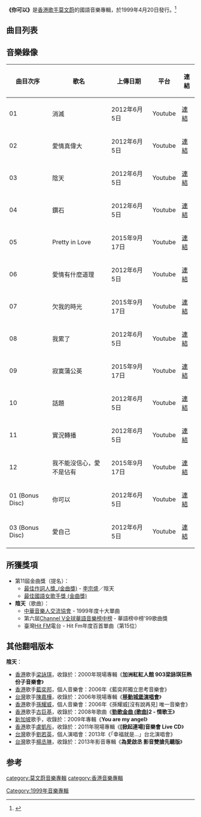 {{Album infobox | <!-- See Wikipedia:WikiProject_Albums -->
| Name        = 你可以<br>You Can
| Type        = Album
| Artist      = [[莫文蔚|莫文蔚]]
| Cover       = 莫文蔚 你可以.jpg
| Released    = 1999年4月20日
| Recorded    = 1999年
| Genre       = [[國語流行音樂|國語流行音樂]]
| Length      = 51:25
| Label       = [[滾石唱片|滾石唱片]]
| Last album  = [[Live_Show|Live Show]]<br>(1999年)
| This album  = '''你可以'''<br>(1999年)
| Next album  = [[回家_(莫文蔚EP)|回家]]<br>(1999年)
| Misc ={{Extra album cover 2
| Upper caption = 其它封面
| Type          = 專輯
| Cover         = Karen mok candy kisses.jpg
| Lower caption = 日本版封面
}}
}}

'''《你可以》'''是[[香港|香港]][[歌手|歌手]][[莫文蔚|莫文蔚]]的國語音樂專輯，於1999年4月20日發行。<ref>{{Cite book|title=怎样唱好莫文蔚歌曲 标准级|last=李云编著|first=|publisher=[[北京环球音像出版社|北京环球音像出版社]]|year=2005|isbn=7-88072-277-7|location=|pages=1-2}}</ref>

== 曲目列表 ==
{{Tracklist
| collapsed = 
| headline = 
| font_size = 
| total_length = 51:25

| extra_column =

| title1 = 消滅
| note1 = Extingusih
| music1 = [[花兒樂隊|大張偉]]
| lyrics1 = 大張偉
| arranger1 = [[鍾興民|鍾興民]]
| producer1 = [[賈敏恕|賈敏恕]]
| longnote1 = '''首波主打'''
| length1 = 2:32

| title2 = 愛情真偉大
| note2 = Love Is So Great
| music2 = [[張震嶽|張震嶽]]
| lyrics2 = [[李焯雄|李焯雄]]
| arranger2 = [[王繼康|王繼康]]
| producer2 = 賈敏恕
| longnote2 = '''第二波主打'''
| length2 = 4:21

| title3 = 陰天
| note3 = Overcast
| music3 = [[李宗盛|李宗盛]]<br>[[周國儀|周國儀]]
| lyrics3 = 李宗盛
| arranger3 = 周國儀
| producer3 = 李宗盛
| longnote3 = 
| length3 = 4:02

| title4 = 鑽石
| note4 = Diamond
| music4 = [[安棟|安棟]]
| lyrics4 = 李焯雄<br>賈敏恕
| arranger4 = 安棟
| producer4 = 賈敏恕
| longnote4 = 
| length4 = 4:36

| title5 = Pretty in love
| music5 = [[伊秩弘將|伊秩弘將]]
| lyrics5 = [[莫文蔚|莫文蔚]]
| arranger5 = [[水島康貴|水島康貴]]
| producer5 = 伊秩弘將<br>[[小原芳信|小原芳信]]
| longnote5 = ZA廣告主題曲
| length5 = 4:24

| title6 = 愛情有什麼道理
| note6 = Any Reason for Love?
| music6 = 李宗盛
| lyrics6 = 李宗盛<br>[[張艾嘉|張艾嘉]]
| arranger6 = 周國儀
| producer6 = 李宗盛
| longnote6 = 
| length6 = 5:23

| title7 = 欠我的時光
| note7 = The Time You Owed Me
| music7 = [[陳慶祥|陳慶祥]]
| lyrics7 = [[于光中|-{于}-光中]]
| arranger7 = [[王豫民_(音樂人)|王豫民]]
| producer7 = 賈敏恕
| longnote7 = 
| length7 = 4:44

| title8 = 我累了
| note8 = I'm Tired
| music8 = [[潘協慶|潘協慶]]
| lyrics8 = 李宗盛<br>潘協慶
| arranger8 = 周國儀
| producer8 = 李宗盛
| longnote8 = 
| length8 = 5:29

| title9 = 寂寞蒲公英
| note9 = Lonely Dandelion
| music9 = [[張佳添|張佳添]]
| lyrics9 = 李焯雄
| arranger9 = 王豫民
| producer9 = 賈敏恕
| longnote9 = 
| length9 = 4:05

| title10 = 話題
| note10 = Gossip
| music10 = 張震嶽
| lyrics10 = 李焯雄<br>張震嶽
| arranger10 = 王豫民
| producer10 = 賈敏恕
| longnote10 = 
| length10 = 4:31

| title11 = 實況轉播
| note11 = Live Show
| music11 = [[劉永振|劉永振]]
| lyrics11 = 李焯雄
| arranger11 = 王繼康
| producer11 = 賈敏恕
| longnote11 = 翻唱自H.O.T.《너는 Fast 나는 Slow》
| length11 = 3:32

| title12 = 我不能沒信心，愛不是佔有
| note12 = I Can't Lose My Faith, Love Is Not Possession
| music12 = [[邱慶彰|邱慶彰]]<br>[[筒美京平|筒美京平]]
| lyrics12 = 邱慶彰<br>[[林煌坤|林煌坤]]
| arranger12 = [[Benny_Hsiao|Benny Hsiao]]
| producer12 = 賈敏恕
| longnote12 = 歌曲原唱分別為[[鳳飛飛|鳳飛飛]]/[[吳秀珠|吳秀珠]]
| length12 = 3:41
}}
{{Tracklist
| collapsed = yes
| headline = 台灣首版Bonus CD
| font_size = 
| total_length = 

| extra_column =

| title1 = 你可以
| note1 = You Can
| longnote1 = 1999年ZA最新廣告主題曲中文版
| music1 = 伊秩弘將
| lyrics1 = 李焯雄
| arranger1 = 水島康貴
| producer1 = 伊秩弘將<br>小原芳信
| length1 = 4:27

| title2 = 我要說
| note2 = 
| longnote2 = 1998年ZA廣告主題曲中文版
| music2 = 伊秩弘將
| lyrics2 = 周耀輝
| arranger2 = 水島康貴	
| producer2 = 伊秩弘將
| length2 = 4:05

| title3 = Love Yourself 愛自己
| note3 = 
| longnote3 = 1997年ZA廣告主題曲中文版
| music3 = 伊秩弘將 				
| lyrics3 = 周耀輝
| arranger3 = 水島康貴
| producer3 = 伊秩弘將<br>小原芳信<br>黃建昌
| length3 = 4:42
}}

==音樂錄像==
{|class="wikitable sortable"
|-
!曲目次序
!歌名
!上傳日期
!平台
!連結
|-
| 01 || 消滅 || 2012年6月5日 || Youtube || [https://www.youtube.com/watch?v=KtZQOF6dc-0 連結] {{Wayback|url=https://www.youtube.com/watch?v=KtZQOF6dc-0 |date=20180714001951 }}
|-
| 02|| 愛情真偉大 || 2012年6月5日 || Youtube || [https://www.youtube.com/watch?v=IoUxZpvq0rk 連結] {{Wayback|url=https://www.youtube.com/watch?v=IoUxZpvq0rk |date=20180714001952 }}
|-
| 03|| 陰天 || 2012年6月5日 || Youtube || [https://www.youtube.com/watch?v=tYWufUugeUc 連結] {{Wayback|url=https://www.youtube.com/watch?v=tYWufUugeUc |date=20201204072722 }}
|-
| 04|| 鑽石|| 2012年6月5日 || Youtube || [https://www.youtube.com/watch?v=GGJWSx-J8M4 連結] {{Wayback|url=https://www.youtube.com/watch?v=GGJWSx-J8M4 |date=20180714001935 }}
|-
| 05|| Pretty in Love|| 2015年9月17日 || Youtube || [https://www.youtube.com/watch?v=Sl1iJTbWGQ4 連結] {{Wayback|url=https://www.youtube.com/watch?v=Sl1iJTbWGQ4 |date=20180714001935 }}
|-
| 06|| 愛情有什麼道理|| 2012年6月5日 || Youtube || [https://www.youtube.com/watch?v=qRFxRUZ-sY8 連結] {{Wayback|url=https://www.youtube.com/watch?v=qRFxRUZ-sY8 |date=20201101125701 }}
|-
| 07|| 欠我的時光|| 2015年9月17日 || Youtube || [https://www.youtube.com/watch?v=Q2iBsbWsNfI 連結] {{Wayback|url=https://www.youtube.com/watch?v=Q2iBsbWsNfI |date=20180614043820 }}
|-
| 08|| 我累了|| 2012年6月5日 || Youtube || [https://www.youtube.com/watch?v=Yh7hcq7zgnA 連結] {{Wayback|url=https://www.youtube.com/watch?v=Yh7hcq7zgnA |date=20180714001951 }}
|-
| 09|| 寂寞蒲公英|| 2015年9月17日 || Youtube || [https://www.youtube.com/watch?v=WJVQpkHdaiI 連結] {{Wayback|url=https://www.youtube.com/watch?v=WJVQpkHdaiI |date=20180714001952 }}
|-
| 10|| 話題|| 2012年6月5日 || Youtube || [https://www.youtube.com/watch?v=l9tWgyXLAIM 連結] {{Wayback|url=https://www.youtube.com/watch?v=l9tWgyXLAIM |date=20220104032918 }}
|-
| 11|| 實況轉播|| 2012年6月5日 || Youtube || [https://www.youtube.com/watch?v=ldbCFHQiXxY 連結] {{Wayback|url=https://www.youtube.com/watch?v=ldbCFHQiXxY |date=20180714001951 }}
|-
| 12|| 我不能沒信心，愛不是佔有|| 2015年9月17日 || Youtube || [https://www.youtube.com/watch?v=iIYFLV5eclU 連結] {{Wayback|url=https://www.youtube.com/watch?v=iIYFLV5eclU |date=20180714001951 }}
|-
| 01 (Bonus Disc)|| 你可以|| 2012年6月5日 || Youtube || [https://www.youtube.com/watch?v=ihnsCeW4tSk 連結] {{Wayback|url=https://www.youtube.com/watch?v=ihnsCeW4tSk |date=20160325165316 }}
|-
| 03 (Bonus Disc)|| 愛自己|| 2012年6月5日 || Youtube || [https://www.youtube.com/watch?v=bgWg3e8Z3zY 連結] {{Wayback|url=https://www.youtube.com/watch?v=bgWg3e8Z3zY |date=20200801143908 }}
|}

==所獲獎項==
*第11屆金曲獎（提名）：
**[[最佳作詞人獎_(金曲獎)|最佳作詞人獎_(金曲獎)]] - [[李宗盛|李宗盛]]／陰天
**[[最佳國語女歌手獎_(金曲獎)|最佳國語女歌手獎 (金曲獎)]]
*'''陰天'''（歌曲）：
**[[中華音樂人交流協會|中華音樂人交流協會]] - 1999年度十大單曲
**第六屆[[Channel_V|Channel V]][[全球華語音樂榜中榜|全球華語音樂榜中榜]] - 華語榜中榜'99歌曲獎
**臺灣[[Hit_FM|Hit FM]]電台 - Hit Fm年度百首單曲（第15位）

== 其他翻唱版本 ==
'''陰天'''：
*[[香港|香港]]歌手[[梁詠琪|梁詠琪]]，收錄於：2000年現場專輯《'''加洲紅紅人館 903梁詠琪狂熱份子音樂會'''》
*[[香港|香港]]歌手[[藍奕邦|藍奕邦]]，個人音樂會：2006年《藍奕邦獨立思考音樂會》
*[[台灣|台灣]]歌手[[陳嘉樺|陳嘉樺]]，收錄於：2006年現場專輯《'''[[移動城堡演唱會|移動城堡演唱會]]'''》
*[[香港|香港]]歌手[[孫耀威|孫耀威]]，個人音樂會：2006年《孫耀威[沒有說再見] 唯一音樂會》
*[[香港|香港]]歌手[[古巨基|古巨基]]，收錄於：2008年歌曲《'''[[勁歌金曲_(歌曲)|勁歌金曲 (歌曲)]]2 - 情歌王'''》
*[[新加坡|新加坡]]歌手{{link-en|邱意淋|Bevlyn Khoo}}，收錄於：2009年專輯《'''You are my angel'''》
*[[香港|香港]]歌手[[盧凱彤|盧凱彤]]，收錄於：2011年現場專輯《'''[掀起連場]音樂會 Live CD'''》
*[[台灣|台灣]]歌手[[劉若英|劉若英]]，個人演唱會：2013年《「幸福就是...」台北演唱會》
*[[台灣|台灣]]歌手[[楊丞琳|楊丞琳]]，收錄於：2013年影音專輯《'''為愛啟丞 影音雙搶先聽版'''》

==参考==
{{reflist}}
{{莫文蔚}}

[[category:莫文蔚音樂專輯|category:莫文蔚音樂專輯]]
[[category:香港音樂專輯|category:香港音樂專輯]]
[[Category:1999年音樂專輯|Category:1999年音樂專輯]]